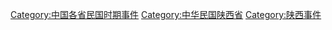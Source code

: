 [[Category:中国各省民国时期事件|Category:中国各省民国时期事件]]
[[Category:中华民国陕西省|Category:中华民国陕西省]]
[[Category:陕西事件|Category:陕西事件]]